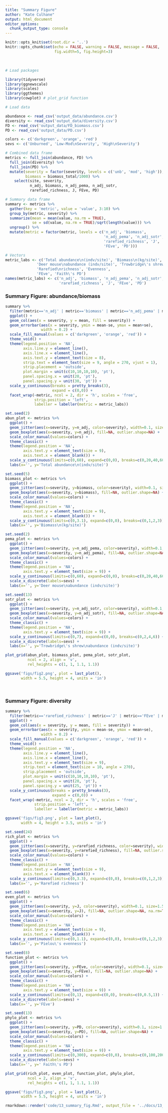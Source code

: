 ```yaml
---
title: "Summary Figure"
author: "Kate Culhane"
output: html_document
editor_options: 
  chunk_output_type: console
---
```


```r
knitr::opts_knit$set(root.dir = '..')
knitr::opts_chunk$set(echo = FALSE, warning = FALSE, message = FALSE,
                      fig.width=5, fig.height=3)
```

<br>

```r

# Load packages

library(tidyverse)
library(ggnewscale)
library(scales)
library(ggthemes)
library(cowplot) # plot_grid function

# Load data

abundance <- read_csv('output_data/abundance.csv')
diversity <- read_csv('output_data/diversity.csv')
FD <- read_csv('output_data/FD_biomass.csv')
PD <- read_csv('output_data/PD.csv')

colors <- c('darkgreen', 'orange', 'red')
sevs <- c('Unburned', 'Low-Mod\nSeverity', 'High\nSeverity')

```

```r

# Combined data frame
metrics <- full_join(abundance, FD) %>% 
  full_join(diversity) %>% 
  full_join(PD) %>% 
  mutate(severity = factor(severity, levels = c('unb', 'mod', 'high')),
         biomass = biomass_total/1000) %>% 
    select(site, severity,
           n_adj, biomass, n_adj_pema, n_adj_sotr,
           rarefied_richness, J, FEve, PD)

# Summary data frame 
summary <- metrics %>% 
  gather(key = 'metric', value = 'value', 3:10) %>% 
  group_by(metric, severity) %>% 
  summarize(mean = mean(value, na.rm = TRUE),
            se = sd(value, na.rm = TRUE)/sqrt(length(value))) %>% 
  ungroup() %>% 
  mutate(metric = factor(metric, levels = c('n_adj', 'biomass',
                                            'n_adj_pema', 'n_adj_sotr',
                                            'rarefied_richness', 'J',
                                            'FEve', 'PD')))

# Vectors
metric_labs <- c('Total abundance\n(indv/site)', 'Biomass\n(kg/site)',
              'Deer mouse\nabundance (indv/site)', 'Trowbridge\'s shrew\nabundance (indv/site)',
              'Rarefied\nrichness', 'Evenness',
              'FEve', 'Faith\'s PD')
names(metric_labs) <- c('n_adj', 'biomass', 'n_adj_pema', 'n_adj_sotr',
                        'rarefied_richness', 'J', 'FEve', 'PD')

```

### Summary Figure: abundance/biomass

```r

summary %>% 
  filter(metric=='n_adj' | metric=='biomass' | metric=='n_adj_pema' | metric=='n_adj_sotr') %>% 
  ggplot() +
  geom_col(aes(x = severity, y = mean, fill = severity)) +
  geom_errorbar(aes(x = severity, ymin = mean-se, ymax = mean+se),
                width = 0.2) +
  scale_fill_manual(values = c('darkgreen', 'orange', 'red')) +
  theme_void() +
  theme(legend.position = 'NA',
        axis.line.y = element_line(),
        axis.line.x = element_line(),
        axis.text.y = element_text(size = 8),
        strip.text = element_text(size = 9, angle = 270, vjust = 1),
        strip.placement = 'outside',
        plot.margin = unit(c(10,10,10,10), 'pt'),
        panel.spacing.x = unit(20, 'pt'),
        panel.spacing.y = unit(30, 'pt')) +
  scale_y_continuous(breaks = pretty_breaks(3),
                     expand = c(0,0)) +
  facet_wrap(~metric, ncol = 2, dir = 'h', scales = 'free',
             strip.position = 'left',
             labeller = labeller(metric = metric_labs))

```

```r

set.seed(2)
abun_plot <- metrics %>% 
  ggplot() +
  geom_jitter(aes(x=severity, y=n_adj, color=severity), width=0.1, size=1.5) +
  geom_boxplot(aes(x=severity, y=n_adj), fill=NA, outlier.shape=NA) +
  scale_color_manual(values=colors) +
  theme_classic() +
  theme(legend.position = 'NA',
        axis.text.y = element_text(size = 9),
        axis.text.x = element_blank()) +
  scale_y_continuous(limits=c(0,60), expand=c(0,0), breaks=c(0,20,40,60)) +
  labs(x='', y='Total abundance\n(indv/site)')

set.seed(5)
biomass_plot <- metrics %>% 
  ggplot() +
  geom_jitter(aes(x=severity, y=biomass, color=severity), width=0.1, size=1.5) +
  geom_boxplot(aes(x=severity, y=biomass), fill=NA, outlier.shape=NA) +
  scale_color_manual(values=colors) +
  theme_classic() +
  theme(legend.position = 'NA',
        axis.text.y = element_text(size = 9),
        axis.text.x = element_blank()) +
  scale_y_continuous(limits=c(0,3.1), expand=c(0,0), breaks=c(0,1,2,3)) +
  labs(x='', y='Biomass\n(kg/site)')

set.seed(2)
pema_plot <- metrics %>% 
  ggplot() +
  geom_jitter(aes(x=severity, y=n_adj_pema, color=severity), width=0.1, size=1.5) +
  geom_boxplot(aes(x=severity, y=n_adj_pema), fill=NA, outlier.shape=NA) +
  scale_color_manual(values=colors) +
  theme_classic() +
  theme(legend.position = 'NA',
        axis.text.y = element_text(size = 9)) +
  scale_y_continuous(limits=c(0,60), expand=c(0,0), breaks=c(0,20,40,60)) +
  scale_x_discrete(labels=sevs) +
  labs(x='', y='Deer mouse\nabundance (indv/site)')

set.seed(13)
sotr_plot <- metrics %>% 
  ggplot() +
  geom_jitter(aes(x=severity, y=n_adj_sotr, color=severity), width=0.1, size=1.5) +
  geom_boxplot(aes(x=severity, y=n_adj_sotr), fill=NA, outlier.shape=NA) +
  scale_color_manual(values=colors) +
  theme_classic() +
  theme(legend.position = 'NA',
        axis.text.y = element_text(size = 9)) +
  scale_y_continuous(limits=c(0,7), expand=c(0,0), breaks=c(0,2,4,6)) +
  scale_x_discrete(labels=sevs) +
  labs(x='', y='Trowbridge\'s shrew\nabundance (indv/site)')

plot_grid(abun_plot, biomass_plot, pema_plot, sotr_plot,
          ncol = 2, align = 'v',
          rel_heights = c(1, 1, 1.1, 1.1))

ggsave('figs/fig2.png', plot = last_plot(),
       width = 5.5, height = 4, units = 'in')
```

<br>

### Summary Figure: diversity

```r

summary %>% 
  filter(metric=='rarefied_richness' | metric=='J' | metric=='FEve' | metric=='PD') %>% 
  ggplot() +
  geom_col(aes(x = severity, y = mean, fill = severity)) +
  geom_errorbar(aes(x = severity, ymin = mean-se, ymax = mean+se),
                width = 0.2) +
  scale_fill_manual(values = c('darkgreen', 'orange', 'red')) +
  theme_void() +
  theme(legend.position = 'NA',
        axis.line.y = element_line(),
        axis.line.x = element_line(),
        axis.text.y = element_text(size = 9),
        strip.text = element_text(size = 10, angle = 270),
        strip.placement = 'outside',
        plot.margin = unit(c(10,10,10,10), 'pt'),
        panel.spacing.x = unit(20, 'pt'),
        panel.spacing.y = unit(25, 'pt')) +
  scale_y_continuous(breaks = pretty_breaks(3),
                     expand = c(0,0)) +
  facet_wrap(~metric, ncol = 2, dir = 'h', scales = 'free',
             strip.position = 'left',
             labeller = labeller(metric = metric_labs))

ggsave('figs/fig3.png', plot = last_plot(),
       width = 4, height = 3.5, units = 'in')

```

```r

set.seed(24)
rich_plot <- metrics %>% 
  ggplot() +
  geom_jitter(aes(x=severity, y=rarefied_richness, color=severity), width=0.1, size=1.5) +
  geom_boxplot(aes(x=severity, y=rarefied_richness), fill=NA, outlier.shape=NA) +
  scale_color_manual(values=colors) +
  theme_classic() +
  theme(legend.position = 'NA',
        axis.text.y = element_text(size = 9),
        axis.text.x = element_blank()) +
  scale_y_continuous(limits=c(0,3.3), expand=c(0,0), breaks=c(0,1,2,3)) +
  labs(x='', y='Rarefied richness')

set.seed(6)
even_plot <- metrics %>% 
  ggplot() +
  geom_jitter(aes(x=severity, y=J, color=severity), width=0.1, size=1.5, na.rm=TRUE) +
  geom_boxplot(aes(x=severity, y=J), fill=NA, outlier.shape=NA, na.rm=TRUE) +
  scale_color_manual(values=colors) +
  theme_classic() +
  theme(legend.position = 'NA',
        axis.text.y = element_text(size = 9),
        axis.text.x = element_blank()) +
  scale_y_continuous(limits=c(0,1.1), expand=c(0,0), breaks=c(0,1,2,3)) +
  labs(x='', y='Pielou\'s evenness')

set.seed(8)
function_plot <- metrics %>% 
  ggplot() +
  geom_jitter(aes(x=severity, y=FEve, color=severity), width=0.1, size=1.5) +
  geom_boxplot(aes(x=severity, y=FEve), fill=NA, outlier.shape=NA) +
  scale_color_manual(values=colors) +
  theme_classic() +
  theme(legend.position = 'NA',
        axis.text.y = element_text(size = 9)) +
  scale_y_continuous(limits=c(0,1), expand=c(0,0), breaks=c(0,0.5,1)) +
  scale_x_discrete(labels=sevs) +
  labs(x='', y='FEve')

set.seed(13)
phylo_plot <- metrics %>% 
  ggplot() +
  geom_jitter(aes(x=severity, y=PD, color=severity), width=0.1, size=1.5) +
  geom_boxplot(aes(x=severity, y=PD), fill=NA, outlier.shape=NA) +
  scale_color_manual(values=colors) +
  theme_classic() +
  theme(legend.position = 'NA',
        axis.text.y = element_text(size = 9)) +
  scale_y_continuous(limits=c(0,300), expand=c(0,0), breaks=c(0,100,200,300)) +
  scale_x_discrete(labels=sevs) +
  labs(x='', y=' Faith\'s PD')

plot_grid(rich_plot, even_plot, function_plot, phylo_plot,
          ncol = 2, align = 'v',
          rel_heights = c(1, 1, 1.1, 1.1))

ggsave('figs/fig3.png', plot = last_plot(),
       width = 5.5, height = 4, units = 'in')

```

```r
rmarkdown::render('code/13_summary_fig.Rmd', output_file = '../docs/13_summary_fig.html')
```
